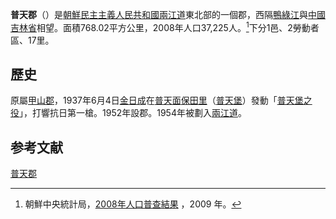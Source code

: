 {{Infobox  Korean settlement
| context = north
| img = DPRK2006_Ryanggang-Pochon.PNG
| hangul = 보천군
| hanja = {{linktext|普|天|郡}}
|settype=郡
|rr=Bocheon-gun
|mr=Poch'ŏn-gun
| area_km2 = 768.02
|  pop = 37225
| popyear = 2008
|  divs = 1邑、2勞動者區、17里
}}
'''普天郡'''（{{kor|諺=보천군|漢=普天郡|羅=Pochŏn gun|f=y}}）是[[朝鮮民主主義人民共和國|朝鮮民主主義人民共和國]][[兩江道|兩江道]]東北部的一個郡，西隔[[鴨綠江|鴨綠江]]與[[中國|中國]][[吉林省|吉林省]]相望。面積768.02平方公里，2008年人口37,225人。<ref>朝鮮中央統計局，[http://unstats.un.org/unsd/demographic/sources/census/2010_PHC/North_Korea/Final%20national%20census%20report.pdf 2008年人口普查結果] {{webarchive|url=https://web.archive.org/web/20110514111837/http://unstats.un.org/unsd/demographic/sources/census/2010_PHC/North_Korea/Final%20national%20census%20report.pdf |date=2011-05-14 }}，2009 年。</ref>下分1邑、2勞動者區、17里。

== 歷史 ==
原屬[[甲山郡|甲山郡]]，1937年6月4日[[金日成|金日成]]在[[普天面|普天面]][[保田里|保田里]]（[[普天堡|普天堡]]）發動「[[普天堡之役|普天堡之役]]」，打響抗日第一槍。1952年設郡。1954年被劃入[[兩江道|兩江道]]。

== 参考文献 ==
<div class="references-small">
<references></references>
</div>

{{兩江道行政區劃}}

{{DEFAULTSORT:Pochon-gun}}
[[Category:普天郡|]]